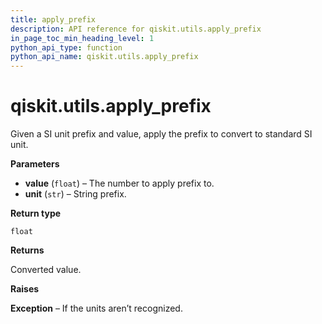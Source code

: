 ```yaml
---
title: apply_prefix
description: API reference for qiskit.utils.apply_prefix
in_page_toc_min_heading_level: 1
python_api_type: function
python_api_name: qiskit.utils.apply_prefix
---
```


# qiskit.utils.apply\_prefix

<Function id="qiskit.utils.apply_prefix" github="https://github.com/qiskit/qiskit/tree/stable/0.17/qiskit/utils/units.py" signature="apply_prefix(value, unit)">
  Given a SI unit prefix and value, apply the prefix to convert to standard SI unit.

  **Parameters**

  *   **value** (`float`) – The number to apply prefix to.
  *   **unit** (`str`) – String prefix.

  **Return type**

  `float`

  **Returns**

  Converted value.

  **Raises**

  **Exception** – If the units aren’t recognized.
</Function>

